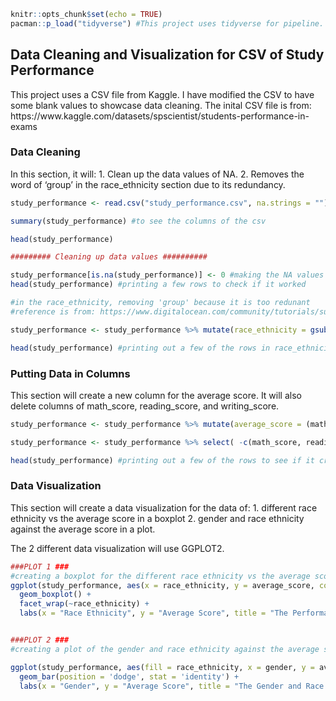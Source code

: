 
```{r setup, include=FALSE}
knitr::opts_chunk$set(echo = TRUE)
pacman::p_load("tidyverse") #This project uses tidyverse for pipeline.
```

## Data Cleaning and Visualization for CSV of Study Performance

This project uses a CSV file from Kaggle. I have modified the CSV to have some blank values to showcase data cleaning. The inital CSV file is from: https://www.kaggle.com/datasets/spscientist/students-performance-in-exams

### Data Cleaning

In this section, it will: 
  1. Clean up the data values of NA. 
  2. Removes the word of 'group' in the race_ethnicity section due to its redundancy. 

```{r Data_Cleaning}

study_performance <- read.csv("study_performance.csv", na.strings = "") #reading the csv of the study performance. I got this data set from Kaggle.

summary(study_performance) #to see the columns of the csv

head(study_performance)

######### Cleaning up data values ##########

study_performance[is.na(study_performance)] <- 0 #making the NA values to be zero
head(study_performance) #printing a few rows to check if it worked

#in the race_ethnicity, removing 'group' because it is too redunant
#reference is from: https://www.digitalocean.com/community/tutorials/sub-and-gsub-function-r

study_performance <- study_performance %>% mutate(race_ethnicity = gsub("group ", "", race_ethnicity)) #changing the word 'group' to be blank. Also using mutate for dplyr function.

head(study_performance) #printing out a few of the rows in race_ethnicity to check.


```

### Putting Data in Columns
This section will create a new column for the average score. It will also delete columns of math_score, reading_score, and writing_score.

```{r Data_Columns}

study_performance <- study_performance %>% mutate(average_score = (math_score + reading_score + writing_score) /3) #adding another column called average_score usind dyplr's mutate

study_performance <- study_performance %>% select( -c(math_score, reading_score, writing_score)) #deleting the columns of math_score, reading_score, and writing_score

head(study_performance) #printing out a few of the rows to see if it created a new column and deleted the old columns.

```


### Data Visualization
This section will create a data visualization for the data of:
  1. different race ethnicity vs the average score in a boxplot
  2. gender and race ethnicity against the average score in a plot.
  
The 2 different data visualization will use GGPLOT2.

```{r Data_Visualization}

###PLOT 1 ###
#creating a boxplot for the different race ethnicity vs the average score
ggplot(study_performance, aes(x = race_ethnicity, y = average_score, color = race_ethnicity )) +
  geom_boxplot() +
  facet_wrap(~race_ethnicity) +
  labs(x = "Race Ethnicity", y = "Average Score", title = "The Performance of Race Ethnicity Over Average Score") + theme_classic() + scale_color_brewer(type = "qual", palette = 2)


###PLOT 2 ###
#creating a plot of the gender and race ethnicity against the average score

ggplot(study_performance, aes(fill = race_ethnicity, x = gender, y = average_score)) + 
  geom_bar(position = 'dodge', stat = 'identity') +
  labs(x = "Gender", y = "Average Score", title = "The Gender and Race Ethnicity Against the Average Score") + scale_fill_manual(values = c("#7c6d9e", "#291e42", "#26408B", "#A6CFD5", "#C2E7D9"))

```

